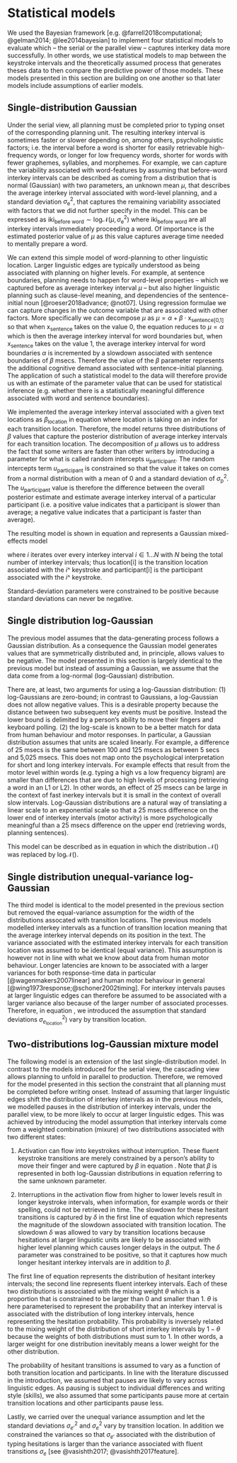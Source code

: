# Statistical models

We used the Bayesian framework [e.g. @farrell2018computational; @gelman2014; @lee2014bayesian] to implement four statistical models to evaluate which -- the serial or the parallel view -- captures interkey data more successfully. In other words, we use statistical models to map between the keystroke intervals and the theoretically assumed process that generates theses data to then compare the predictive power of those models. These models presented in this section are building on one another so that later models include assumptions of earlier models.

## Single-distribution Gaussian

Under the serial view, all planning must be completed prior to typing onset of the corresponding planning unit. The resulting interkey interval is sometimes faster or slower depending on, among others, psycholinguistic factors; i.e. the interval before a word is shorter for easily retrievable high-frequency words, or longer for low frequency words, shorter for words with fewer graphemes, syllables, and morphemes. For example, we can capture the variability associated with word-features by assuming that before-word interkey intervals can be described as coming from a distribution that is normal (Gaussian) with two parameters, an unknown mean $\mu$, that describes the average interkey interval associated with word-level planning, and a standard deviation $\sigma_\text{e}^2$, that captures the remaining variability associated with factors that we did not further specify in the model. This can be expressed as $\text{iki}_\text{before word} \sim \text{log}\mathcal{N}(\mu, \sigma_\text{e}^2)$ where $\text{iki}_\text{before word}$ are all interkey intervals immediately proceeding a word. Of importance is the estimated posterior value of $\mu$ as this value captures average time needed to mentally prepare a word.

We can extend this simple model of word-planning to other linguistic location. Larger linguistic edges are typically understood as being associated with planning on higher levels. For example, at sentence boundaries, planning needs to happen for word-level properties -- which we captured before as average interkey interval $\mu$ -- but also higher linguistic planning such as clause-level meaning, and dependencies of the sentence-initial noun [@roeser2018advance; @not07]. Using regression formulae we can capture changes in the outcome variable that are associated with other factors. More specifically we can decompose $\mu$ as $\mu = \alpha + \beta \cdot \text{x}_\text{sentence[0,1]}$ so that when $\text{x}_\text{sentence}$ takes on the value 0, the equation reduces to $\mu = \alpha$ which is then the average interkey interval for word boundaries but, when $\text{x}_\text{sentence}$ takes on the value 1, the average interkey interval for word boundaries $\alpha$ is incremented by a slowdown associated with sentence boundaries of $\beta$ msecs. Therefore the value of the $\beta$ parameter represents the additional cognitive demand associated with sentence-initial planning. The application of such a statistical model to the data will therefore provide us with an estimate of the parameter value that can be used for statistical inference (e.g. whether there is a statistically meaningful difference associated with word and sentence boundaries).

We implemented the average interkey interval associated with a given text locations as $\beta_\text{location}$ in equation \ref{eq:unimodgaus} where $\text{location}$ is taking on an index for each transition location. Therefore, the model returns three distributions of $\beta$ values that capture the posterior distribution of average interkey intervals for each transition location. The decomposition of $\mu$ allows us to address the fact that some writers are faster than other writers by introducing a parameter for what is called random intercepts $u_\text{participant}$. The random intercepts term $u_\text{participant}$ is constrained so that the value it takes on comes from a normal distribution with a mean of 0 and a standard deviation of $\sigma_\text{p}^2$. The $u_\text{participant}$ value is therefore the difference between the overall posterior estimate and estimate average interkey interval of a particular participant (i.e. a positive value indicates that a participant is slower than average; a negative value indicates that a participant is faster than average).

The resulting model is shown in equation \ref{eq:unimodgaus} and represents a Gaussian mixed-effects model  


\begin{equation}
\begin{aligned}
(\#eq:unimodgaus)
\text{iki}_i \sim\text{ } & \text{log}\mathcal{N}(\mu_i, \sigma_\text{e}^2)\\
\text{where: } & \mu_i = \beta_\text{location[i]} + u_\text{participant[i]}\\
& u_\text{participant[i]} \sim \text{N}(0, \sigma_\text{p}^2)\\
\text{constraint: } & \sigma_\text{e}^2, \sigma_\text{p}^2>0
\end{aligned}
\end{equation}

where $i$ iterates over every interkey interval $i \in 1 \dots N$ with $N$ being the total number of interkey intervals; thus $\text{location[i]}$ is the transition location associated with the $i$^\text{th} keystroke and $\text{participant[i]}$ is the participant associated with the $i$^\text{th} keystroke.

Standard-deviation parameters were constrained to be positive because standard deviations can never be negative. 

## Single distribution log-Gaussian

The previous model assumes that the data-generating process follows a Gaussian distribution. As a consequence the Gaussian model generates values that are symmetrically distributed and, in principle, allows values to be negative. The model presented in this section is largely identical to the previous model but instead of assuming a Gaussian, we assume that the data come from a log-normal (log-Gaussian) distribution. 

There are, at least, two arguments for using a log-Gaussian distribution: (1) log-Gaussians are zero-bound; in contrast to Gaussians, a log-Gaussian does not allow negative values. This is a desirable property because the distance between two subsequent key events must be positive. Instead the lower bound is delimited by a person's ability to move their fingers and keyboard polling. (2) the log-scale is known to be a better match for data from human behaviour and motor responses. In particular, a Gaussian distribution assumes that units are scaled linearly. For example, a difference of 25 msecs is the same between 100 and 125 msecs as between 5 secs and 5,025 msecs. This does not map onto the psychological interpretation for short and long interkey intervals. For example effects that result from the motor level within words (e.g. typing a high vs a low frequency bigram) are smaller than differences that are due to high levels of processing (retrieving a word in an L1 or L2). In other words, an effect of 25 msecs can be large in the context of fast inerkey intervals but it is small in the context of overall slow intervals. Log-Gaussian distributions are a natural way of translating a linear scale to an exponential scale so that a 25 msecs difference on the lower end of interkey intervals (motor activity) is more psychologically meaningful than a 25 msecs difference on the upper end (retrieving words, planning sentences).

This model can be described as in equation \ref{eq:unimodloggaus} in which the distribution $\mathcal{N}()$ was replaced by $\text{log}\mathcal{N}()$.

\begin{equation}
\begin{aligned}
(\#eq:unimodloggaus)
\text{iki}_i \sim\text{ } & \text{log}\mathcal{N}(\mu_i, \sigma_\text{e}^2) \\
\text{where: } &
\mu_i = \beta_\text{location[i]} + u_\text{participant[i]}\\
& u_\text{participant[i]} \sim \mathcal{N}(0, \sigma_\text{p}^2) \\
\text{constraint: } & \sigma_\text{e}^2, \sigma_\text{p}^2>0
\end{aligned}
\end{equation}

## Single distribution unequal-variance log-Gaussian

The third model is identical to the model presented in the previous section but removed the equal-variance assumption for the width of the distributions assocated with transition locations. The previous models modelled interkey intervals as a function of transition location meaning that the average interkey interval depends on its position in the text. The variance associated with the estimated interkey intervals for each transition location was assumed to be identical (equal variance). This assumption is however not in line with what we know about data from human motor behaviour. Longer latencies are known to be associated with a larger variances for both response-time data in particular [@wagenmakers2007linear] and human motor behaviour in general [@wing1973response;@schoner2002timing]. For interkey intervals pauses at larger linguistic edges can therefore be assumed to be associated with a larger variance also because of the larger number of associated processes. Therefore, in equation \ref{eq:unimoduv}, we introduced the assumption that standard deviations $\sigma_{e_\text{location}}^2)$ vary by transition location. 

\begin{equation}
\begin{aligned}
(\#eq:unimoduv)
\text{iki}_i \sim\text{ } & \text{log}\mathcal{N}(\mu_i, \sigma_{e_\text{location[i]}}^2) \\
\text{where: } & \mu_i = \beta_\text{location[i]} + u_\text{participant[i]}\\
 & u_\text{participant[i]} \sim \mathcal{N}(0, \sigma_\text{p}^2) \\
 \text{constraint: } & \sigma_\text{e}^2, \sigma_\text{p}^2>0
\end{aligned}
\end{equation}


## Two-distributions log-Gaussian mixture model 

The following model is an extension of the last single-distribution model. In contrast to the models introduced for the serial view, the cascading view allows planning to unfold in parallel to production. Therefore, we removed for the model presented in this section the constraint that all planning must be completed before writing onset. Instead of assuming that larger linguistic edges shift the distribution of interkey intervals as in the previous models, we modelled pauses in the distribution of interkey intervals, under the parallel view, to be more likely to occur at larger linguistic edges. This was achieved by introducing the model assumption that interkey intervals come from a weighted combination (mixure) of two distributions associated with two different states: 

1. Activation can flow into keystrokes without interruption. These fluent keystroke transitions are merely constrained by a person's ability to move their finger and were captured by $\beta$ in equation \ref{eq:bimodcon}. Note that $\beta$ is represented in both log-Gaussian distributions in equation \ref{eq:bimodcon} referring to the same unknown parameter. 

2. Interruptions in the activation flow from higher to lower levels result in longer keystroke intervals, when information, for example words or their spelling, could not be retrieved in time. The slowdown for these hesitant transitions is captured by $\delta$ in the first line of equation \ref{eq:bimodcon} which represents the magnitude of the slowdown associated with transition location. The slowdown $\delta$ was allowed to vary by transition locations because hesitations at larger linguistic units are likely to be associated with higher level planning which causes longer delays in the output. The $\delta$ parameter was constrained to be positive, so that it captures how much longer hesitant interkey intervals are in addition to $\beta$. 


\begin{equation}
\begin{aligned}
(\#eq:bimodcon)
\text{iki}_{i} \sim\text{ } & \theta_\text{location[i], participant[i]} \times \text{log}\mathcal{N}(\beta + \delta_\text{location[i]} + u_\text{participant[i]}, \sigma_{e'_\text{location[i]}}^2) + \\
  & (1 - \theta_\text{location[i], participant[i]}) \times \text{log}\mathcal{N}(\beta + u_\text{participant[i]}, \sigma_{e_\text{location[i]}}^2)\\
\text{where: } & u_\text{participant[i]} \sim \mathcal{N}(0, \sigma_\text{p}^2) \\
\text{constraint: } & \delta, \sigma_{e}^2, \sigma_\text{e'}^2, \sigma_\text{p}^2>0\\
		& \sigma_{e'}^2 > \sigma_{e}^2\\
		& 0 < \theta < 1
\end{aligned}
\end{equation}


The first line of equation \ref{eq:bimodcon} represents the distribution of hesitant interkey intervals; the second line represents fluent interkey intervals. Each of these two distributions is associated with the mixing weight $\theta$ which is a proportion that is constrained to be larger than 0 and smaller than 1. $\theta$ is here parameterised to represent the probability that an interkey interval is associated with the distribution of long interkey intervals, hence representing the hesitation probability. This probability is inversely related to the mixing weight of the distribution of short interkey intervals by $1-\theta$ because the weights of both distributions must sum to 1. In other words, a larger weight for one distribution inevitably means a lower weight for the other distribution. 

The probability of hesitant transitions is assumed to vary as a function of both transition location and participants. In line with the literature discussed in the introduction, we assumed that pauses are likely to vary across linguistic edges. As pausing is subject to individual differences and writing style (skills), we also assumed that some participants pause more at certain transition locations and other participants pause less. 

<!-- This is akin to what is known as a random by-participant slopes model.  -->

Lastly, we carried over the unequal variance assumption and let the standard deviations $\sigma_{e'}^2$ and $\sigma_{e}^2$ vary by transition location. In addition we constrained the variances so that $\sigma_{e'}$ associated with the distribution of typing hesitations is larger than the variance associated with fluent transitions $\sigma_e$ [see @vasishth2017; @vasishth2017feature].



<!-- ### Two-distributions log-Gaussian mixture model (unconstrained) -->

<!-- The size of a fluent key-transition does not necessarily vary by transition location. In other words, the parameter $\beta$ is the same for before-sentence, before-word, and within-word transitions. This is what we called a constrained model. However, letter bigrams and trigrams may be systematically executed faster than transitions between between space and a letter or complex keystrokes that comprise space and shift-letter combinations for upper case characters before sentences (we will address the latter possibility in the results section). This is because bigrams / trigrams might be stored, retrieved and executed as motor codes but not transitions to a space following a word or between a space or shift key press preceding a letter. Also, because of the necessarily larger number of within-word transitions, as opposed to before-word and sentence transitions, the posterior of the constrained model is dominated by within-word transition data. We therefore also implemented an unconstrained model that assumes that the size of fluent transitions varies across transition locations. -->

<!-- In this model we assume that $\beta$ varies by transition-location as illustrated in equation \ref{eq:bimoduncon}. -->

<!-- \begin{equation} -->
<!-- \begin{aligned} -->
<!-- (\#eq:bimoduncon) -->
<!-- \text{iki}_{i} \sim\text{ } & \theta_\text{location[i], participant[i]} \cdot \text{log}\mathcal{N}(\beta_\text{location[i]} + \delta_\text{location[i]} + u_\text{participant[i]}, \sigma_{e'_\text{location[i]}}^2) + \\ -->
<!--   & (1 - \theta_\text{location[i], participant[i]}) \cdot \text{log}\mathcal{N}(\beta_\text{location[i]} + u_\text{participant[i]}, \sigma_{e_\text{location[i]}}^2)\\ -->
<!-- 	\text{where: }  & u_\text{participant[i]} \sim \mathcal{N}(0, \sigma_\text{p}^2) \\ -->
<!-- \text{constraint: } & \delta, \sigma_{e}^2, \sigma_\text{e'}^2, \sigma_\text{p}^2>0\\ -->
<!-- 		& \sigma_{e'}^2 > \sigma_{e}^2\\ -->
<!-- 		& 0 < \theta < 1 -->
<!-- \end{aligned} -->
<!-- \end{equation} -->


